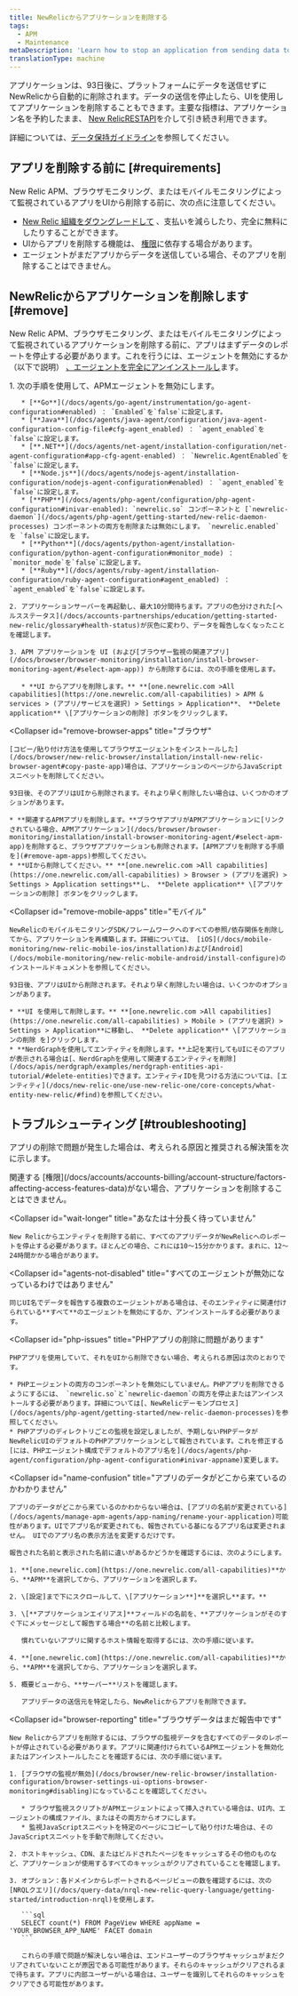 ```yaml
---
title: NewRelicからアプリケーションを削除する
tags:
  - APM
  - Maintenance
metaDescription: 'Learn how to stop an application from sending data to New Relic, and how to remove it from the UI.'
translationType: machine
---
```


アプリケーションは、93日後に、プラットフォームにデータを送信せずにNewRelicから自動的に削除されます。データの送信を停止したら、UIを使用してアプリケーションを削除することもできます。主要な指標は、アプリケーション名を予約したまま、 [New RelicRESTAPI](/docs/apis/rest-api-v2/getting-started/introduction-new-relic-rest-api-v2)を介して引き続き利用できます。

詳細については、[データ保持ガイドライン](/docs/accounts/accounts/data-management/overview-data-retention-components#apm)を参照してください。

## アプリを削除する前に [#requirements]

New Relic APM、ブラウザモニタリング、またはモバイルモニタリングによって監視されているアプリをUIから削除する前に、次の点に注意してください。

* [New Relic 組織をダウングレードして](/docs/accounts/accounts-billing/account-setup/downgradecancel-account) 、支払いを減らしたり、完全に無料にしたりすることができます。
* UIからアプリを削除する機能は、 [権限](/docs/accounts/accounts-billing/account-structure/factors-affecting-access-features-data/#user-permissions)に依存する場合があります。
* エージェントがまだアプリからデータを送信している場合、そのアプリを削除することはできません。

## NewRelicからアプリケーションを削除します [#remove]

New Relic APM、ブラウザモニタリング、またはモバイルモニタリングによって監視されているアプリケーションを削除する前に、アプリはまずデータのレポートを停止する必要があります。これを行うには、エージェントを無効にするか（以下で説明） [、エージェントを完全にアンインストールし](/docs/agents/manage-apm-agents/installation/uninstall-agent)ます。

<CollapserGroup>
  <Collapser
    id="remove-apm-apps"
    title="APMアプリケーション"
  >
    1. 次の手順を使用して、APMエージェントを無効にします。

       * [**Go**](/docs/agents/go-agent/instrumentation/go-agent-configuration#enabled) ： `Enabled`を`false`に設定します。
       * [**Java**](/docs/agents/java-agent/configuration/java-agent-configuration-config-file#cfg-agent_enabled) ： `agent_enabled`を`false`に設定します。
       * [**.NET**](/docs/agents/net-agent/installation-configuration/net-agent-configuration#app-cfg-agent-enabled) ： `Newrelic.AgentEnabled`を`false`に設定します。
       * [**Node.js**](/docs/agents/nodejs-agent/installation-configuration/nodejs-agent-configuration#enabled) ： `agent_enabled`を`false`に設定します。
       * [**PHP**](/docs/agents/php-agent/configuration/php-agent-configuration#inivar-enabled): `newrelic.so` コンポーネントと [`newrelic-daemon`](/docs/agents/php-agent/getting-started/new-relic-daemon-processes) コンポーネントの両方を削除または無効にします。 `newrelic.enabled` を `false`に設定します。
       * [**Python**](/docs/agents/python-agent/installation-configuration/python-agent-configuration#monitor_mode) ： `monitor_mode`を`false`に設定します。
       * [**Ruby**](/docs/agents/ruby-agent/installation-configuration/ruby-agent-configuration#agent_enabled) ： `agent_enabled`を`false`に設定します。

    2. アプリケーションサーバーを再起動し、最大10分間待ちます。アプリの色分けされた[ヘルスステータス](/docs/accounts-partnerships/education/getting-started-new-relic/glossary#health-status)が灰色に変わり、データを報告しなくなったことを確認します。

    3. APM アプリケーションを UI (および[ブラウザー監視の関連アプリ](/docs/browser/browser-monitoring/installation/install-browser-monitoring-agent/#select-apm-app)) から削除するには、次の手順を使用します。

       * **UI からアプリを削除します。** **[one.newrelic.com >All capabilities](https://one.newrelic.com/all-capabilities) > APM & services > (アプリ/サービスを選択) > Settings > Application**、 **Delete application** \[アプリケーションの削除] ボタンをクリックします。
  </Collapser>

  <Collapser
    id="remove-browser-apps"
    title="ブラウザ"
  >
    [コピー/貼り付け方法を使用してブラウザエージェントをインストールした](/docs/browser/new-relic-browser/installation/install-new-relic-browser-agent#copy-paste-app)場合は、アプリケーションのページからJavaScriptスニペットを削除してください。

    93日後、そのアプリはUIから削除されます。それより早く削除したい場合は、いくつかのオプションがあります。

    * **関連するAPMアプリを削除します。**ブラウザアプリがAPMアプリケーションに[リンクされている場合、APMアプリケーション](/docs/browser/browser-monitoring/installation/install-browser-monitoring-agent/#select-apm-app)を削除すると、ブラウザアプリケーションも削除されます。[APMアプリを削除する手順を](#remove-apm-apps)参照してください。
    * **UIから削除してください。** **[one.newrelic.com >All capabilities](https://one.newrelic.com/all-capabilities) > Browser > (アプリを選択) > Settings > Application settings**し、 **Delete application** \[アプリケーションの削除] ボタンをクリックします。
  </Collapser>

  <Collapser
    id="remove-mobile-apps"
    title="モバイル"
  >
    NewRelicのモバイルモニタリングSDK/フレームワークへのすべての参照/依存関係を削除してから、アプリケーションを再構築します。詳細については、 [iOS](/docs/mobile-monitoring/new-relic-mobile-ios/installation)および[Android](/docs/mobile-monitoring/new-relic-mobile-android/install-configure)のインストールドキュメントを参照してください。

    93日後、アプリはUIから削除されます。それより早く削除したい場合は、いくつかのオプションがあります。

    * **UI を使用して削除します。** **[one.newrelic.com >All capabilities](https://one.newrelic.com/all-capabilities) > Mobile > (アプリを選択) > Settings > Application**に移動し、 **Delete application** \[アプリケーションの削除 を]クリックします。
    * **NerdGraphを使用してエンティティを削除します。**上記を実行してもUIにそのアプリが表示される場合は[、NerdGraphを使用して関連するエンティティを削除](/docs/apis/nerdgraph/examples/nerdgraph-entities-api-tutorial/#delete-entities)できます。エンティティIDを見つける方法については、[エンティティ](/docs/new-relic-one/use-new-relic-one/core-concepts/what-entity-new-relic/#find)を参照してください。
  </Collapser>
</CollapserGroup>

## トラブルシューティング [#troubleshooting]

アプリの削除で問題が発生した場合は、考えられる原因と推奨される解決策を次に示します。

<CollapserGroup>
  <Collapser
    id="not-owner-admin"
    title="権限がありません"
  >
    関連する [権限](/docs/accounts/accounts-billing/account-structure/factors-affecting-access-features-data)がない場合、アプリケーションを削除することはできません。
  </Collapser>

  <Collapser
    id="wait-longer"
    title="あなたは十分長く待っていません"
  >
    New Relicからエンティティを削除する前に、すべてのアプリデータがNewRelicへのレポートを停止する必要があります。ほとんどの場合、これには10〜15分かかります。まれに、12〜24時間かかる場合があります。
  </Collapser>

  <Collapser
    id="agents-not-disabled"
    title="すべてのエージェントが無効になっているわけではありません"
  >
    同じUI名でデータを報告する複数のエージェントがある場合は、そのエンティティに関連付けられている**すべて**のエージェントを無効にするか、アンインストールする必要があります。
  </Collapser>

  <Collapser
    id="php-issues"
    title="PHPアプリの削除に問題があります"
  >
    PHPアプリを使用していて、それをUIから削除できない場合、考えられる原因は次のとおりです。

    * PHPエージェントの両方のコンポーネントを無効にしていません。PHPアプリを削除できるようにするには、 `newrelic.so`と`newrelic-daemon`の両方を停止またはアンインストールする必要があります。詳細については[、NewRelicデーモンプロセス](/docs/agents/php-agent/getting-started/new-relic-daemon-processes)を参照してください。
    * PHPアプリのディレクトリごとの監視を設定しましたが、予期しないPHPデータがNewRelicUIのデフォルトのPHPアプリケーションとして報告されています。これを修正する[には、PHPエージェント構成でデフォルトのアプリ名を](/docs/agents/php-agent/configuration/php-agent-configuration#inivar-appname)変更します。
  </Collapser>

  <Collapser
    id="name-confusion"
    title="アプリのデータがどこから来ているのかわかりません"
  >
    アプリのデータがどこから来ているのかわからない場合は、[アプリの名前が変更されている](/docs/agents/manage-apm-agents/app-naming/rename-your-application)可能性があります。UIでアプリ名が変更されても、報告されている基になるアプリ名は変更されません。 UIでのアプリ名の表示方法を変更するだけです。

    報告された名前と表示された名前に違いがあるかどうかを確認するには、次のようにします。

    1. **[one.newrelic.com](https://one.newrelic.com/all-capabilities)**から、**APM**を選択してから、アプリケーションを選択します。

    2. \[設定]まで下にスクロールして、\[アプリケーション**]**を選択し**ます。**

    3. \[**アプリケーションエイリアス]**フィールドの名前を、**アプリケーションがそのすぐ下にメッセージとして報告する場合**の名前と比較します。

       慣れていないアプリに関するホスト情報を取得するには、次の手順に従います。

    4. **[one.newrelic.com](https://one.newrelic.com/all-capabilities)**から、**APM**を選択してから、アプリケーションを選択します。

    5. 概要ビューから、**サーバー**リストを確認します。

       アプリデータの送信元を特定したら、NewRelicからアプリを削除できます。
  </Collapser>

  <Collapser
    id="browser-reporting"
    title="ブラウザデータはまだ報告中です"
  >
    New Relicからアプリを削除するには、ブラウザの監視データを含むすべてのデータのレポートが停止されている必要があります。アプリに関連付けられているAPMエージェントを無効化またはアンインストールしたことを確認するには、次の手順に従います。

    1. [ブラウザの監視が無効](/docs/browser/new-relic-browser/installation-configuration/browser-settings-ui-options-browser-monitoring#disabling)になっていることを確認してください。

       * ブラウザ監視スクリプトがAPMエージェントによって挿入されている場合は、UI内、エージェントの構成ファイル、またはその両方からオフにします。
       * 監視JavaScriptスニペットを特定のページにコピーして貼り付けた場合は、そのJavaScriptスニペットを手動で削除してください。

    2. ホストキャッシュ、CDN、またはビルドされたページをキャッシュするその他のものなど、アプリケーションが使用するすべてのキャッシュがクリアされていることを確認します。

    3. オプション：各ドメインからレポートされるページビューの数を確認するには、次の[NRQLクエリ](/docs/query-data/nrql-new-relic-query-language/getting-started/introduction-nrql)を使用します。

       ```sql
       SELECT count(*) FROM PageView WHERE appName = 'YOUR_BROWSER_APP_NAME' FACET domain
       ```

       これらの手順で問題が解決しない場合は、エンドユーザーのブラウザキャッシュがまだクリアされていないことが原因である可能性があります。それらのキャッシュがクリアされるまで待ちます。アプリに内部ユーザーがいる場合は、ユーザーを識別してそれらのキャッシュをクリアできる可能性があります。
  </Collapser>
</CollapserGroup>